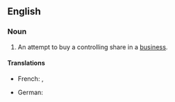 ==English==

===Noun===
{{en-noun}}

# {{lb|en|British}} An attempt to buy a controlling share in a [[business]].

====Translations====
{{trans-top|attempt to buy a controlling share in a business}}
* French: {{t+|fr|offre publique d'achat|f}}, {{t+|fr|OPA|f}}
{{trans-mid}}
* German: {{t|de|Übernahmeangebot|n}}
{{trans-bottom}}